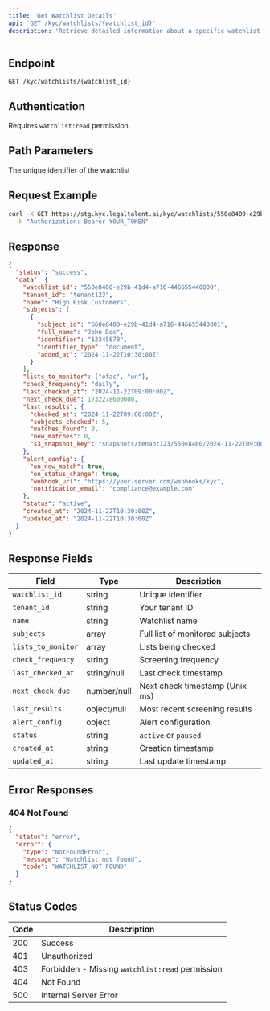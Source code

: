 ```yaml
---
title: 'Get Watchlist Details'
api: 'GET /kyc/watchlists/{watchlist_id}'
description: 'Retrieve detailed information about a specific watchlist'
---
```


## Endpoint

```
GET /kyc/watchlists/{watchlist_id}
```

## Authentication

Requires `watchlist:read` permission.

## Path Parameters

<ParamField path="watchlist_id" type="string" required>
  The unique identifier of the watchlist
</ParamField>

## Request Example

```bash
curl -X GET https://stg.kyc.legaltalent.ai/kyc/watchlists/550e8400-e29b-41d4-a716-446655440000 \
  -H "Authorization: Bearer YOUR_TOKEN"
```

## Response

```json
{
  "status": "success",
  "data": {
    "watchlist_id": "550e8400-e29b-41d4-a716-446655440000",
    "tenant_id": "tenant123",
    "name": "High Risk Customers",
    "subjects": [
      {
        "subject_id": "660e8400-e29b-41d4-a716-446655440001",
        "full_name": "John Doe",
        "identifier": "12345678",
        "identifier_type": "document",
        "added_at": "2024-11-22T10:30:00Z"
      }
    ],
    "lists_to_monitor": ["ofac", "un"],
    "check_frequency": "daily",
    "last_checked_at": "2024-11-22T09:00:00Z",
    "next_check_due": 1732278600000,
    "last_results": {
      "checked_at": "2024-11-22T09:00:00Z",
      "subjects_checked": 5,
      "matches_found": 0,
      "new_matches": 0,
      "s3_snapshot_key": "snapshots/tenant123/550e8400/2024-11-22T09:00:00Z.json"
    },
    "alert_config": {
      "on_new_match": true,
      "on_status_change": true,
      "webhook_url": "https://your-server.com/webhooks/kyc",
      "notification_email": "compliance@example.com"
    },
    "status": "active",
    "created_at": "2024-11-22T10:30:00Z",
    "updated_at": "2024-11-22T10:30:00Z"
  }
}
```

## Response Fields

| Field | Type | Description |
|-------|------|-------------|
| `watchlist_id` | string | Unique identifier |
| `tenant_id` | string | Your tenant ID |
| `name` | string | Watchlist name |
| `subjects` | array | Full list of monitored subjects |
| `lists_to_monitor` | array | Lists being checked |
| `check_frequency` | string | Screening frequency |
| `last_checked_at` | string/null | Last check timestamp |
| `next_check_due` | number/null | Next check timestamp (Unix ms) |
| `last_results` | object/null | Most recent screening results |
| `alert_config` | object | Alert configuration |
| `status` | string | `active` or `paused` |
| `created_at` | string | Creation timestamp |
| `updated_at` | string | Last update timestamp |

## Error Responses

### 404 Not Found

```json
{
  "status": "error",
  "error": {
    "type": "NotFoundError",
    "message": "Watchlist not found",
    "code": "WATCHLIST_NOT_FOUND"
  }
}
```

## Status Codes

| Code | Description |
|------|-------------|
| 200 | Success |
| 401 | Unauthorized |
| 403 | Forbidden - Missing `watchlist:read` permission |
| 404 | Not Found |
| 500 | Internal Server Error |

